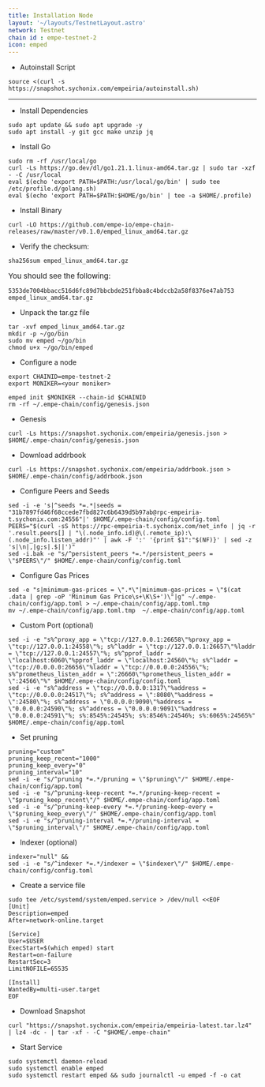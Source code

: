 ```yaml
---
title: Installation Node
layout: '~/layouts/TestnetLayout.astro'
network: Testnet
chain id : empe-testnet-2
icon: emped
---
```


- Autoinstall Script
```
source <(curl -s https://snapshot.sychonix.com/empeiria/autoinstall.sh) 
```
----

- Install Dependencies
```
sudo apt update && sudo apt upgrade -y 
sudo apt install -y git gcc make unzip jq
```

- Install Go
```
sudo rm -rf /usr/local/go
curl -Ls https://go.dev/dl/go1.21.1.linux-amd64.tar.gz | sudo tar -xzf - -C /usr/local
eval $(echo 'export PATH=$PATH:/usr/local/go/bin' | sudo tee /etc/profile.d/golang.sh)
eval $(echo 'export PATH=$PATH:$HOME/go/bin' | tee -a $HOME/.profile)
```

- Install Binary
```
curl -LO https://github.com/empe-io/empe-chain-releases/raw/master/v0.1.0/emped_linux_amd64.tar.gz
```
- Verify the checksum:
```
sha256sum emped_linux_amd64.tar.gz
```
<span style="font-size: 15px;">You should see the following:</span>
```
5353de7004bbacc516d6fc89d7bbcbde251fbba8c4bdccb2a58f8376e47ab753  emped_linux_amd64.tar.gz
```
- Unpack the tar.gz file
```
tar -xvf emped_linux_amd64.tar.gz 
mkdir -p ~/go/bin
sudo mv emped ~/go/bin
chmod u+x ~/go/bin/emped 
```
- Configure a node
```
export CHAINID=empe-testnet-2
export MONIKER=<your moniker> 
```
```
emped init $MONIKER --chain-id $CHAINID
rm -rf ~/.empe-chain/config/genesis.json
```
- Genesis
```
curl -Ls https://snapshot.sychonix.com/empeiria/genesis.json > $HOME/.empe-chain/config/genesis.json 
```
- Download addrbook
```
curl -Ls https://snapshot.sychonix.com/empeiria/addrbook.json > $HOME/.empe-chain/config/addrbook.json
```
- Configure Peers and Seeds
```
sed -i -e 's|^seeds *=.*|seeds = "31b7897fd46f68ccede7fbd827c6b6439d5b97ab@rpc-empeiria-t.sychonix.com:24556"|' $HOME/.empe-chain/config/config.toml
PEERS="$(curl -sS https://rpc-empeiria-t.sychonix.com/net_info | jq -r '.result.peers[] | "\(.node_info.id)@\(.remote_ip):\(.node_info.listen_addr)"' | awk -F ':' '{print $1":"$(NF)}' | sed -z 's|\n|,|g;s|.$||')"
sed -i.bak -e "s/^persistent_peers *=.*/persistent_peers = \"$PEERS\"/" $HOME/.empe-chain/config/config.toml
```
- Configure Gas Prices
```
sed -e "s|minimum-gas-prices = \".*\"|minimum-gas-prices = \"$(cat .data | grep -oP 'Minimum Gas Price\s+\K\S+')\"|g" ~/.empe-chain/config/app.toml > ~/.empe-chain/config/app.toml.tmp
mv ~/.empe-chain/config/app.toml.tmp  ~/.empe-chain/config/app.toml
```
- Custom Port (optional)
```
sed -i -e "s%^proxy_app = \"tcp://127.0.0.1:26658\"%proxy_app = \"tcp://127.0.0.1:24558\"%; s%^laddr = \"tcp://127.0.0.1:26657\"%laddr = \"tcp://127.0.0.1:24557\"%; s%^pprof_laddr = \"localhost:6060\"%pprof_laddr = \"localhost:24560\"%; s%^laddr = \"tcp://0.0.0.0:26656\"%laddr = \"tcp://0.0.0.0:24556\"%; s%^prometheus_listen_addr = \":26660\"%prometheus_listen_addr = \":24566\"%" $HOME/.empe-chain/config/config.toml
sed -i -e "s%^address = \"tcp://0.0.0.0:1317\"%address = \"tcp://0.0.0.0:24517\"%; s%^address = \":8080\"%address = \":24580\"%; s%^address = \"0.0.0.0:9090\"%address = \"0.0.0.0:24590\"%; s%^address = \"0.0.0.0:9091\"%address = \"0.0.0.0:24591\"%; s%:8545%:24545%; s%:8546%:24546%; s%:6065%:24565%" $HOME/.empe-chain/config/app.toml
```
- Set pruning
```
pruning="custom"
pruning_keep_recent="1000"
pruning_keep_every="0"
pruning_interval="10"
sed -i -e "s/^pruning *=.*/pruning = \"$pruning\"/" $HOME/.empe-chain/config/app.toml
sed -i -e "s/^pruning-keep-recent *=.*/pruning-keep-recent = \"$pruning_keep_recent\"/" $HOME/.empe-chain/config/app.toml
sed -i -e "s/^pruning-keep-every *=.*/pruning-keep-every = \"$pruning_keep_every\"/" $HOME/.empe-chain/config/app.toml
sed -i -e "s/^pruning-interval *=.*/pruning-interval = \"$pruning_interval\"/" $HOME/.empe-chain/config/app.toml
```
- Indexer (optional)
```
indexer="null" &&
sed -i -e "s/^indexer *=.*/indexer = \"$indexer\"/" $HOME/.empe-chain/config/config.toml
```

- Create a service file
```
sudo tee /etc/systemd/system/emped.service > /dev/null <<EOF
[Unit]
Description=emped
After=network-online.target

[Service]
User=$USER
ExecStart=$(which emped) start
Restart=on-failure
RestartSec=3
LimitNOFILE=65535

[Install]
WantedBy=multi-user.target
EOF
```
- Download Snapshot
```
curl "https://snapshot.sychonix.com/empeiria/empeiria-latest.tar.lz4" | lz4 -dc - | tar -xf - -C "$HOME/.empe-chain"
```
- Start Service
```
sudo systemctl daemon-reload
sudo systemctl enable emped
sudo systemctl restart emped && sudo journalctl -u emped -f -o cat
```